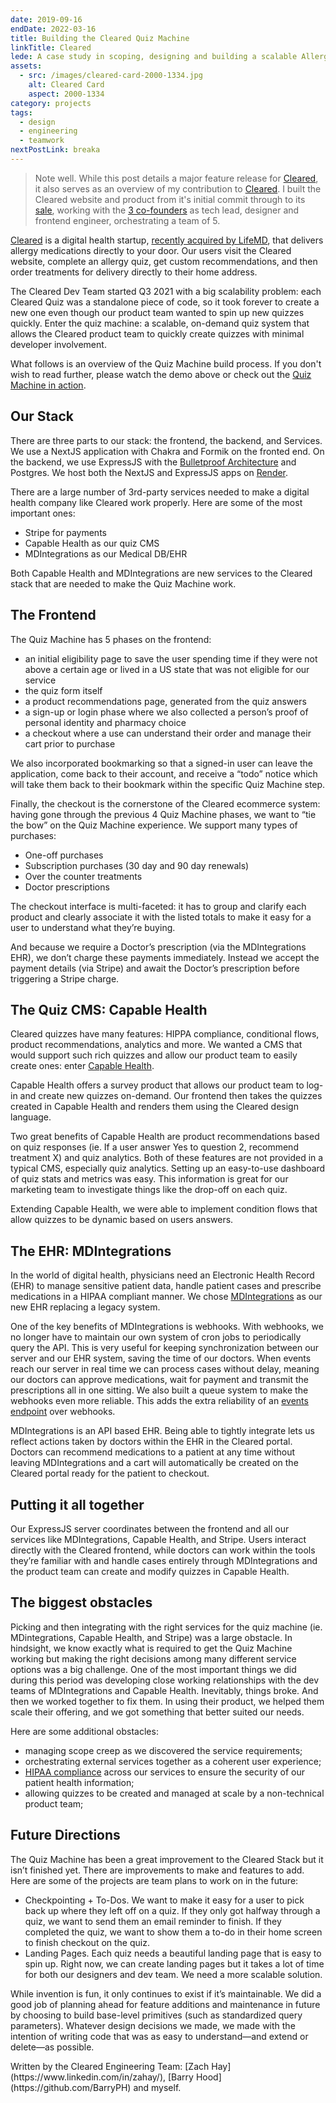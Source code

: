 ```yaml
---
date: 2019-09-16
endDate: 2022-03-16
title: Building the Cleared Quiz Machine
linkTitle: Cleared
lede: A case study in scoping, designing and building a scalable Allergy Diagnosis Quiz system for Cleared, a digital healthcare platform I've been working with.
assets:
  - src: /images/cleared-card-2000-1334.jpg
    alt: Cleared Card
    aspect: 2000-1334
category: projects
tags:
  - design
  - engineering
  - teamwork
nextPostLink: breaka
---
```


> Note well. While this post details a major feature release for [Cleared](https://www.getcleared.com), it also serves as an overview of my contribution to [Cleared](https://www.getcleared.com). I built the Cleared website and product from it's initial commit through to its [sale](https://www.crunchbase.com/acquisition/femd-acquires-cleared--a1f894e0), working with the [3 co-founders](https://www.crunchbase.com/organization/cleared) as tech lead, designer and frontend engineer, orchestrating a team of 5.

[Cleared](https://www.getcleared.com) is a digital health startup, [recently acquired by LifeMD](https://www.globenewswire.com/news-release/2022/01/12/2365613/6480/en/LifeMD-Expands-Patient-Offerings-by-Acquiring-Leading-Allergy-Telehealth-Platform.html), that delivers allergy medications directly to your door. Our users visit the Cleared website, complete an allergy quiz, get custom recommendations, and then order treatments for delivery directly to their home address.

<MediaDialogVideo
  aspect="1996-1592"
  src="https://cdn.callumflack.design/cleared_checkout.mp4"
  poster="/images/video-poster-cleared-checkout.jpg"
  caption="Custom checkout with multiple user options"
/>

The Cleared Dev Team started Q3 2021 with a big scalability problem: each Cleared Quiz was a standalone piece of code, so it took forever to create a new one even though our product team wanted to spin up new quizzes quickly. Enter the quiz machine: a scalable, on-demand quiz system that allows the Cleared product team to quickly create quizzes with minimal developer involvement.

What follows is an overview of the Quiz Machine build process. If you don't wish to read further, please watch the demo above or check out the [Quiz Machine in action](https://portal.getcleared.com/start/environmental-allergy-quiz).

## Our Stack

There are three parts to our stack: the frontend, the backend, and Services. We use a NextJS application with Chakra and Formik on the fronted end. On the backend, we use ExpressJS with the [Bulletproof Architecture](https://softwareontheroad.com/ideal-nodejs-project-structure/) and Postgres. We host both the NextJS and ExpressJS apps on [Render](https://render.com/).

There are a large number of 3rd-party services needed to make a digital health company like Cleared work properly. Here are some of the most important ones:

- Stripe for payments
- Capable Health as our quiz CMS
- MDIntegrations as our Medical DB/EHR

Both Capable Health and MDIntegrations are new services to the Cleared stack that are needed to make the Quiz Machine work.

## The Frontend

The Quiz Machine has 5 phases on the frontend:

- an initial eligibility page to save the user spending time if they were not above a certain age or lived in a US state that was not eligible for our service
- the quiz form itself
- a product recommendations page, generated from the quiz answers
- a sign-up or login phase where we also collected a person’s proof of personal identity and pharmacy choice
- a checkout where a use can understand their order and manage their cart prior to purchase

We also incorporated bookmarking so that a signed-in user can leave the application, come back to their account, and receive a “todo” notice which will take them back to their bookmark within the specific Quiz Machine step.

Finally, the checkout is the cornerstone of the Cleared ecommerce system: having gone through the previous 4 Quiz Machine phases, we want to “tie the bow” on the Quiz Machine experience. We support many types of purchases:

- One-off purchases
- Subscription purchases (30 day and 90 day renewals)
- Over the counter treatments
- Doctor prescriptions

The checkout interface is multi-faceted: it has to group and clarify each product and clearly associate it with the listed totals to make it easy for a user to understand what they’re buying.

And because we require a Doctor’s prescription (via the MDIntegrations EHR), we don’t charge these payments immediately. Instead we accept the payment details (via Stripe) and await the Doctor’s prescription before triggering a Stripe charge.

<MediaDialogVideo
  allowSound
  aspect="1044-720"
  src="https://cdn.callumflack.design/cleared_quiz_machine.mp4"
  poster="/images/video-poster-cleared_quiz_machine.jpg"
  caption="Quiz Machine demo, February 2020"
/>

## The Quiz CMS: Capable Health

Cleared quizzes have many features: HIPPA compliance, conditional flows, product recommendations, analytics and more. We wanted a CMS that would support such rich quizzes and allow our product team to easily create ones: enter [Capable Health](https://capablehealth.com/).

Capable Health offers a survey product that allows our product team to log-in and create new quizzes on-demand. Our frontend then takes the quizzes created in Capable Health and renders them using the Cleared design language.

Two great benefits of Capable Health are product recommendations based on quiz responses (ie. If a user answer Yes to question 2, recommend treatment X) and quiz analytics. Both of these features are not provided in a typical CMS, especially quiz analytics. Setting up an easy-to-use dashboard of quiz stats and metrics was easy. This information is great for our marketing team to investigate things like the drop-off on each quiz.

Extending Capable Health, we were able to implement condition flows that allow quizzes to be dynamic based on users answers.

## The EHR: MDIntegrations

In the world of digital health, physicians need an Electronic Health Record (EHR) to manage sensitive patient data, handle patient cases and prescribe medications in a HIPAA compliant manner. We chose [MDIntegrations](https://mdintegrations.com/) as our new EHR replacing a legacy system.

One of the key benefits of MDIntegrations is webhooks. With webhooks, we no longer have to maintain our own system of cron jobs to periodically query the API. This is very useful for keeping synchronization between our server and our EHR system, saving the time of our doctors. When events reach our server in real time we can process cases without delay, meaning our doctors can approve medications, wait for payment and transmit the prescriptions all in one sitting. We also built a queue system to make the webhooks even more reliable. This adds the extra reliability of an [events endpoint](https://blog.sequin.io/events-not-webhooks) over webhooks.

MDIntegrations is an API based EHR. Being able to tightly integrate lets us reflect actions taken by doctors within the EHR in the Cleared portal. Doctors can recommend medications to a patient at any time without leaving MDIntegrations and a cart will automatically be created on the Cleared portal ready for the patient to checkout.

## Putting it all together

Our ExpressJS server coordinates between the frontend and all our services like MDIntegrations, Capable Health, and Stripe. Users interact directly with the Cleared frontend, while doctors can work within the tools they’re familiar with and handle cases entirely through MDIntegrations and the product team can create and modify quizzes in Capable Health.

## The biggest obstacles

Picking and then integrating with the right services for the quiz machine (ie. MDintegrations, Capable Health, and Stripe) was a large obstacle. In hindsight, we know exactly what is required to get the Quiz Machine working but making the right decisions among many different service options was a big challenge. One of the most important things we did during this period was developing close working relationships with the dev teams of MDIntegrations and Capable Health. Inevitably, things broke. And then we worked together to fix them. In using their product, we helped them scale their offering, and we got something that better suited our needs.

Here are some additional obstacles:

- managing scope creep as we discovered the service requirements;
- orchestrating external services together as a coherent user experience;
- [HIPAA compliance](https://www.hhs.gov/hipaa/for-professionals/security/laws-regulations/index.html) across our services to ensure the security of our patient health information;
- allowing quizzes to be created and managed at scale by a non-technical product team;

<MediaDialogImage
  src="/images/cleared-quiz-machine-commits.jpg"
  alt="Quiz Machine commits tempo"
  aspect="804-211"
  caption="Commit tempo with the final downhill slope representing release convergence"
/>

## Future Directions

The Quiz Machine has been a great improvement to the Cleared Stack but it isn’t finished yet. There are improvements to make and features to add. Here are some of the projects are team plans to work on in the future:

- Checkpointing + To-Dos. We want to make it easy for a user to pick back up where they left off on a quiz. If they only got halfway through a quiz, we want to send them an email reminder to finish. If they completed the quiz, we want to show them a to-do in their home screen to finish checkout on the quiz.
- Landing Pages. Each quiz needs a beautiful landing page that is easy to spin up. Right now, we can create landing pages but it takes a lot of time for both our designers and dev team. We need a more scalable solution.

While invention is fun, it only continues to exist if it’s maintainable. We did a good job of planning ahead for feature additions and maintenance in future by choosing to build base-level primitives (such as standardized query parameters). Whatever design decisions we made, we made with the intention of writing code that was as easy to understand—and extend or delete—as possible.

<Note>
  Written by the Cleared Engineering Team: [Zach
  Hay](https://www.linkedin.com/in/zahay/), [Barry
  Hood](https://github.com/BarryPH) and myself.
</Note>
